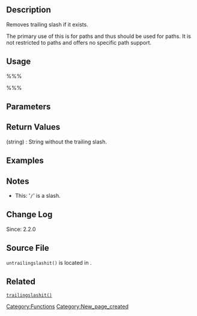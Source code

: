 == Description ==
Removes trailing slash if it exists. 

The primary use of this is for paths and thus should be used for paths. It is not restricted to paths and offers no specific path support. 

== Usage ==
%%%<?php untrailingslashit( $string ); ?>%%%

== Parameters ==
{{Parameter|$string|string|What to remove the trailing slash from.}}

== Return Values ==
; (string) : String without the trailing slash.

== Examples ==
<!-- Need creative examples. Feel free to link to external examples. -->

== Notes ==
* This: '<tt>/</tt>' is a slash.

== Change Log ==
Since: 2.2.0

== Source File ==
<tt>untrailingslashit()</tt> is located in {{Trac|wp-includes/formatting.php}}.

== Related ==
[[Function_Reference/trailingslashit|<tt>trailingslashit()</tt>]]
<!--
    To Do:
    Need to find related functions.
    Need to create groups of functions and create templates to add them to a page quickly.
    Some functions may be related to many groups of functions.
-->

{{Tag Footer}}

[[Category:Functions]]
[[Category:New_page_created]]